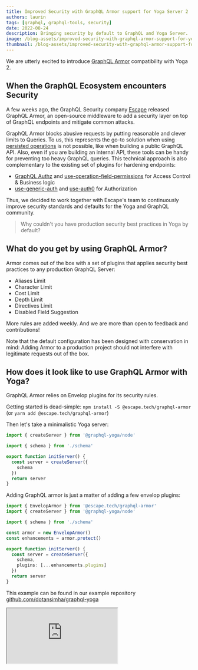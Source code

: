 ```yaml
---
title: Improved Security with GraphQL Armor support for Yoga Server 2
authors: laurin
tags: [graphql, graphql-tools, security]
date: 2022-08-24
description: Bringing security by default to GraphQL and Yoga Server.
image: /blog-assets/improved-security-with-graphql-armor-support-for-yoga-server-2/cover.png
thumbnail: /blog-assets/improved-security-with-graphql-armor-support-for-yoga-server-2/cover.png
---
```


We are utterly excited to introduce [GraphQL Armor](https://github.com/Escape-Technologies/graphql-armor) compatibility with Yoga 2.

## When the GraphQL Ecosystem encounters Security

A few weeks ago, the GraphQL Security company [Escape](https://escape.tech) released GraphQL Armor, an open-source middleware to add a security layer on top of GraphQL endpoints and mitigate common attacks.

GraphQL Armor blocks abusive requests by putting reasonable and clever limits to Queries. To us, this represents the go-to solution when using [persisted operations](https://envelop.dev/plugins/use-persisted-operations) is not possible, like when building a public GraphQL API. Also, even if you are building an internal API, these tools can be handy for preventing too heavy GraphQL queries. This technical approach is also complementary to the existing set of plugins for hardening endpoints:

- [GraphQL Authz](https://the-guild.dev/blog/graphql-authz) and [use-operation-field-permissions](https://envelop.dev/plugins/use-operation-field-permissions) for Access Control & Business logic
- [use-generic-auth](https://envelop.dev/plugins/use-generic-auth) and [use-auth0](https://envelop.dev/plugins/use-auth0) for Authorization

Thus, we decided to work together with Escape's team to continuously improve security standards and defaults for the Yoga and GraphQL community.

> Why couldn't you have production security best practices in Yoga by default?

## What do you get by using GraphQL Armor?

Armor comes out of the box with a set of plugins that applies security best practices to any production GraphQL Server:

- Aliases Limit
- Character Limit
- Cost Limit
- Depth Limit
- Directives Limit
- Disabled Field Suggestion

More rules are added weekly. And we are more than open to feedback and contributions!

Note that the default configuration has been designed with conservation in mind: Adding Armor to a production project should not interfere with legitimate requests out of the box.

## How does it look like to use GraphQL Armor with Yoga?

GraphQL Armor relies on Envelop plugins for its security rules.

Getting started is dead-simple: `npm install -S @escape.tech/graphql-armor` (or `yarn add @escape.tech/graphql-armor`)

Then let's take a minimalistic Yoga server:

```ts
import { createServer } from '@graphql-yoga/node'

import { schema } from './schema'

export function initServer() {
  const server = createServer({
    schema
  })
  return server
}
```

Adding GraphQL armor is just a matter of adding a few envelop plugins:

```ts
import { EnvelopArmor } from '@escape.tech/graphql-armor'
import { createServer } from '@graphql-yoga/node'

import { schema } from './schema'

const armor = new EnvelopArmor()
const enhancements = armor.protect()

export function initServer() {
  const server = createServer({
    schema,
    plugins: [...enhancements.plugins]
  })
  return server
}
```

This example can be found in our example repository [github.com/dotansimha/graphql-yoga](https://github.com/dotansimha/graphql-yoga/tree/master/examples)

<iframe src="https://youtube.com/embed/Rklux1aF5Tc" />

## Join us in building the future of GraphQL Security

Escape's team is actively working on improving Armor and its support for Yoga Server
This is just the start of a great collaboration between our teams to ensure better security for the whole GraphQL ecosystem.
There is much more to come!
Feel free to come on Armor's GitHub to ⭐ star, 🗣️ discuss, 🎉 ask them for new features, and more:

[github.com/Escape-Technologies/graphql-armor](https://github.com/Escape-Technologies/graphql-armor)

Talk to you soon! 🤟

